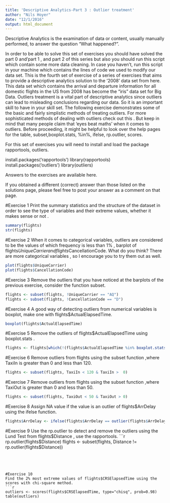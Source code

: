 ```yaml
---
title: 'Descriptive Analytics-Part 3 : Outlier treatment'
author: "Nils Hoyer"
date: "12/1/2016"
output: html_document
---
```


Descriptive Analytics is the examination of data or content, usually manually performed, to answer the question “What happened?”.

In order to be able to solve this set of exercises you should have solved the part 0 and’part 1 , and part 2 of this series but also you should run this script which contain some more data cleaning. In case you haven’t, run this script in your machine which contains the lines of code we used to modify our data set. This is the fourth set of exercise of a series of exercises that aims to provide a descriptive analytics solution to the ‘2008’ data set from here. This data set which contains the arrival and departure information for all domestic flights in the US from 2008 has become the “iris” data set for Big Data. Outliers treatment is a vital part of descriptive analytics since outliers can lead to misleading conclusions regarding our data. So it is an important skill to have in your skill set. The following exercise demonstrates some of the basic and fairly simplistic methods of treating outliers. For more sophisticated methods of dealing with outliers check out this . But keep in mind that many people claim that ‘eyes beat maths’ when it comes to outliers. Before proceeding, it might be helpful to look over the help pages for the table, subset,boxplot.stats, %in%, ifelse, rp.outlier, scores.

For this set of exercises you will need to install and load the package rapportools, outliers.

install.packages('rapportools')
library(rapportools)
install.packages('outliers')
library(outliers)

Answers to the exercises are available here.

If you obtained a different (correct) answer than those listed on the solutions page, please feel free to post your answer as a comment on that page.

#Exercise 1
Print the summary statistics and the structure of the dataset in order to see the type of variables and their extreme values, whether it makes sense or not .

```r
summary(flights)
str(flights)
```



#Exercise 2
When it comes to categorical variables, outliers are considered to be the values of which frequency is less than 1% , barplot of flights$UniqueCarrier and flights$CancellationCode. What do you think? There are more categorical variables , so I encourage you to try them out as well.

```r
plot(flights$UniqueCarrier)
plot(flights$CancellationCode)
```


#Exercise 3
Remove the outliers that you have noticed at the barplots of the previous exercise, consider the function subset.

```r
flights <- subset(flights, !UniqueCarrier == "AQ")
flights <- subset(flights, !CancellationCode == "D")

```


#Exercise 4
A good way of detecting outliers from numerical variables is boxplot, make one with flights$ActualElapsedTime.

```r
boxplot(flights$ActualElapsedTime)
```


#Exercise 5
Remove the outliers of flights$ActualElapsedTime using boxplot.stats .

```r
flights <- flights[which(!(flights$ActualElapsedTime %in% boxplot.stats(flights$ActualElapsedTime)$out)),]
```



#Exercise 6
Remove outliers from flights using the subset function ,where TaxiIn is greater than 0 and less than 120.

```r
flights <- subset(flights, TaxiIn < 120 & TaxiIn >  0)
```



#Exercise 7
Remove outliers from flights using the subset function ,where TaxiOut is greater than 0 and less than 50.
```r
flights <- subset(flights, TaxiOut < 50 & TaxiOut > 0)
```


#Exercise 8
Assign NA value if the value is an outlier of flights$ArrDelay using the ifelse function.

```r
flights$ArrDelay <- ifelse(flights$ArrDelay == outlier(flights$ArrDelay), NA, flights$ArrDelay)
```


#Exercise 9
Use the rp.outlier to detect and remove the outliers using the Lund Test from flights$Distance , use the rapportools.
```r
rp.outlier(flights$Distance)
flights <- subset(flights, Distance != rp.outlier(flights$Distance))
```




#Exercise 10
Find the 2% most extreme values of flights$CRSElapsedTime using the scores with chi-square method.
```r
outliers <- scores(flights$CRSElapsedTime, type="chisq", prob=0.98)
table(outliers)
```

